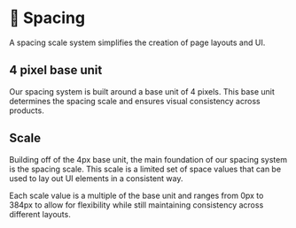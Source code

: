 
# 📏 Spacing

A spacing scale system simplifies the creation of page layouts and UI.

## 4 pixel base unit
Our spacing system is built around a base unit of 4 pixels. This base unit determines the spacing scale and ensures visual consistency across products.

## Scale
Building off of the 4px base unit, the main foundation of our spacing system is the spacing scale. This scale is a limited set of space values that can be used to lay out UI elements in a consistent way.

Each scale value is a multiple of the base unit and ranges from 0px to 384px to allow for flexibility while still maintaining consistency across different layouts. 

<br/>
<br/>
<SpaceCardList />